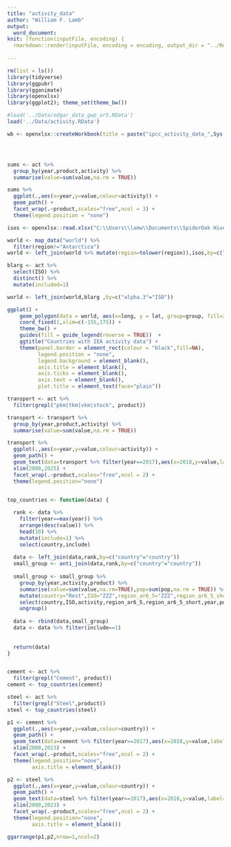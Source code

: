 ```yaml
---
title: "activity_data"
author: "William F. Lamb"
output: 
  word_document:
knit: (function(inputFile, encoding) {
  rmarkdown::render(inputFile, encoding = encoding, output_dir = "../Results/activity") })
  
---
```


```r

rm(list = ls())
library(tidyverse)
library(ggpubr)
library(gganimate)
library(openxlsx)
library(ggplot2); theme_set(theme_bw())

#load('../Data/edgar_data_gwp_ar5.RData')
load('../Data/activity.RData')

wb <- openxlsx::createWorkbook(title = paste("ipcc_activity_data_",Sys.Date()))





```

``` r

sums <- act %>% 
  group_by(year,product,activity) %>% 
  summarise(value=sum(value,na.rm = TRUE))

sums %>% 
  ggplot(.,aes(x=year,y=value,colour=activity)) +
  geom_path() +
  facet_wrap(.~product,scales="free",ncol = 3) +
  theme(legend.position = "none")


```

``` r


isos <- openxlsx::read.xlsx("C:\\Users\\lamw\\Documents\\SpiderOak Hive\\Work\\Code\\R\\.Place names and codes\\output\\ISOcodes.xlsx",sheet="alternative_names")

world <- map_data("world") %>% 
  filter(region!="Antarctica")
world <- left_join(world %>% mutate(region=tolower(region)),isos,by=c("region"="alternative.name")) 

blarg <- act %>% 
  select(ISO) %>% 
  distinct() %>% 
  mutate(included=1)

world <- left_join(world,blarg ,by=c("alpha.3"="ISO"))

ggplot() + 
    geom_polygon(data = world, aes(x=long, y = lat, group=group, fill=included),color="white",na.rm=T) + 
    coord_fixed(1,xlim=c(-155,175)) +
    theme_bw() +
    guides(fill = guide_legend(reverse = TRUE))  +
    ggtitle("Countries with IEA activity data") +
    theme(panel.border = element_rect(colour = "black",fill=NA),
          legend.position = "none",
          legend.background = element_blank(),
          axis.title = element_blank(),
          axis.ticks = element_blank(),
          axis.text = element_blank(),
          plot.title = element_text(face="plain"))


```



``` r

transport <- act %>% 
  filter(grepl("pkm|tkm|vkm|stock", product))

transport <- transport %>% 
  group_by(year,product,activity) %>% 
  summarise(value=sum(value,na.rm = TRUE))

transport %>% 
  ggplot(.,aes(x=year,y=value,colour=activity)) +
  geom_path() +
  geom_text(data=transport %>% filter(year==2017),aes(x=2018,y=value,label=activity),hjust=0) +
  xlim(2000,2025) +
  facet_wrap(.~product,scales="free",ncol = 2) +
  theme(legend.position="none")



```

``` r

top_countries <- function(data) {
  
  rank <- data %>% 
    filter(year==max(year)) %>% 
    arrange(desc(value)) %>% 
    head(10) %>% 
    mutate(include=1) %>% 
    select(country,include)
  
  data <- left_join(data,rank,by=c("country"="country"))
  small_group <- anti_join(data,rank,by=c("country"="country"))
  
  small_group <- small_group %>% 
    group_by(year,activity,product) %>% 
    summarise(value=sum(value,na.rm=TRUE),pop=sum(pop,na.rm = TRUE)) %>% 
    mutate(country="Rest",ISO="ZZZ",region_ar6_5="ZZZ",region_ar6_5_short="ZZZ",include=1) %>% 
    select(country,ISO,activity,region_ar6_5,region_ar6_5_short,year,pop,activity,product,value,include) %>%
    ungroup()
  
  data <- rbind(data,small_group)
  data <- data %>% filter(include==1)
  
  
  return(data)
}


cement <- act %>% 
  filter(grepl("Cement", product))
cement <- top_countries(cement)

steel <- act %>% 
  filter(grepl("Steel",product))
steel <- top_countries(steel)

p1 <- cement %>% 
  ggplot(.,aes(x=year,y=value,colour=country)) +
  geom_path() +
  geom_text(data=cement %>% filter(year==2017),aes(x=2018,y=value,label=country),hjust=0) +
  xlim(2000,2023) +
  facet_wrap(.~product,scales="free",ncol = 2) +
  theme(legend.position="none",
        axis.title = element_blank())

p2 <- steel %>% 
  ggplot(.,aes(x=year,y=value,colour=country)) +
  geom_path() +
  geom_text(data=steel %>% filter(year==2017),aes(x=2018,y=value,label=country),hjust=0) +
  xlim(2000,2023) +
  facet_wrap(.~product,scales="free",ncol = 2) +
  theme(legend.position="none",
        axis.title = element_blank())

ggarrange(p1,p2,nrow=1,ncol=2)


```